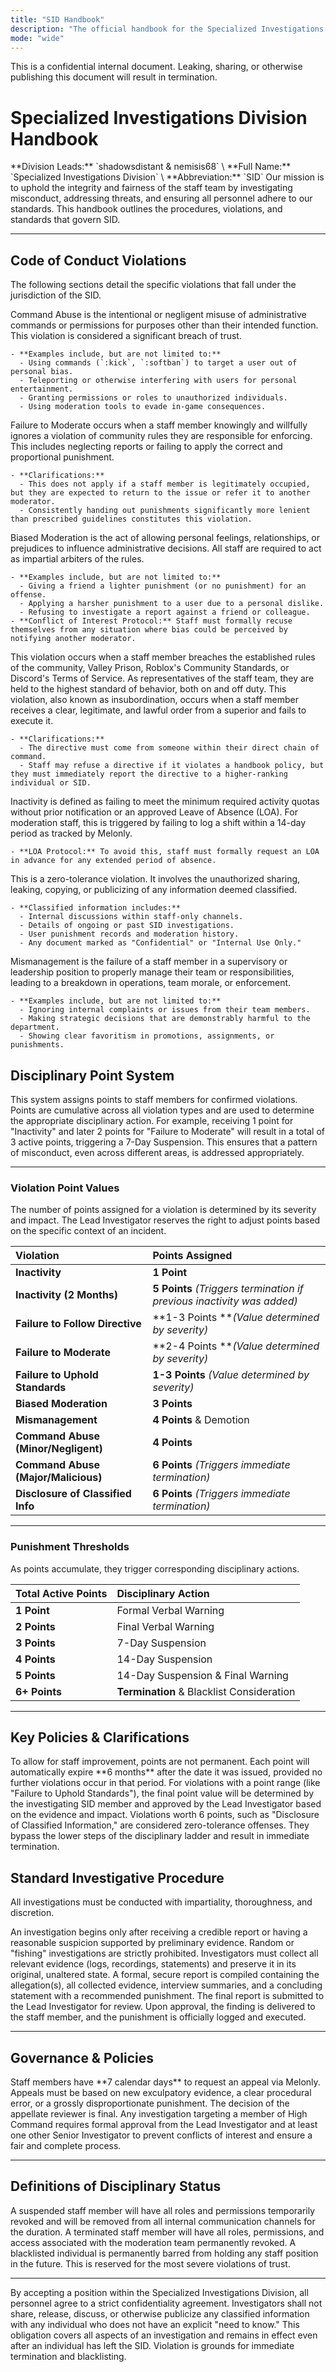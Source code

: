 ```yaml
---
title: "SID Handbook"
description: "The official handbook for the Specialized Investigations Division"
mode: "wide"
---
```


<Danger>
  This is a confidential internal document. Leaking, sharing, or otherwise publishing this document will result in termination.
</Danger>

# Specialized Investigations Division Handbook

<CardGroup cols={2}>
  <Card title="Division Overview" icon="sitemap">
    **Division Leads:** `shadowsdistant & nemisis68` \
    **Full Name:** `Specialized Investigations Division` \
    **Abbreviation:** `SID`
  </Card>
  <Card title="Departmental Mission" icon="shield-check">
    Our mission is to uphold the integrity and fairness of the staff team by investigating misconduct, addressing threats, and ensuring all personnel adhere to our standards. This handbook outlines the procedures, violations, and standards that govern SID.
  </Card>
</CardGroup>

---

## Code of Conduct Violations

The following sections detail the specific violations that fall under the jurisdiction of the SID.

<AccordionGroup>
  <Accordion title="Command Abuse" icon="terminal">
    Command Abuse is the intentional or negligent misuse of administrative commands or permissions for purposes other than their intended function. This violation is considered a significant breach of trust.

    - **Examples include, but are not limited to:**
      - Using commands (`:kick`, `:softban`) to target a user out of personal bias.
      - Teleporting or otherwise interfering with users for personal entertainment.
      - Granting permissions or roles to unauthorized individuals.
      - Using moderation tools to evade in-game consequences.
  </Accordion>
  <Accordion title="Failure to Moderate" icon="eye-slash">
    Failure to Moderate occurs when a staff member knowingly and willfully ignores a violation of community rules they are responsible for enforcing. This includes neglecting reports or failing to apply the correct and proportional punishment.

    - **Clarifications:**
      - This does not apply if a staff member is legitimately occupied, but they are expected to return to the issue or refer it to another moderator.
      - Consistently handing out punishments significantly more lenient than prescribed guidelines constitutes this violation.
  </Accordion>
  <Accordion title="Biased Moderation" icon="scale-unbalanced">
    Biased Moderation is the act of allowing personal feelings, relationships, or prejudices to influence administrative decisions. All staff are required to act as impartial arbiters of the rules.

    - **Examples include, but are not limited to:**
      - Giving a friend a lighter punishment (or no punishment) for an offense.
      - Applying a harsher punishment to a user due to a personal dislike.
      - Refusing to investigate a report against a friend or colleague.
    - **Conflict of Interest Protocol:** Staff must formally recuse themselves from any situation where bias could be perceived by notifying another moderator.
  </Accordion>
  <Accordion title="Failure to Uphold Community Standards" icon="book-bookmark">
    This violation occurs when a staff member breaches the established rules of the community, Valley Prison, Roblox's Community Standards, or Discord's Terms of Service. As representatives of the staff team, they are held to the highest standard of behavior, both on and off duty.
  </Accordion>
  <Accordion title="Failure to Follow a Directive" icon="person-arrow-down-to-line">
    This violation, also known as insubordination, occurs when a staff member receives a clear, legitimate, and lawful order from a superior and fails to execute it.

    - **Clarifications:**
      - The directive must come from someone within their direct chain of command.
      - Staff may refuse a directive if it violates a handbook policy, but they must immediately report the directive to a higher-ranking individual or SID.
  </Accordion>
  <Accordion title="Inactivity" icon="clock">
    Inactivity is defined as failing to meet the minimum required activity quotas without prior notification or an approved Leave of Absence (LOA). For moderation staff, this is triggered by failing to log a shift within a 14-day period as tracked by Melonly.

    - **LOA Protocol:** To avoid this, staff must formally request an LOA in advance for any extended period of absence.
  </Accordion>
  <Accordion title="Disclosure of Classified Information" icon="file-lock">
    This is a zero-tolerance violation. It involves the unauthorized sharing, leaking, copying, or publicizing of any information deemed classified.

    - **Classified information includes:**
      - Internal discussions within staff-only channels.
      - Details of ongoing or past SID investigations.
      - User punishment records and moderation history.
      - Any document marked as "Confidential" or "Internal Use Only."
  </Accordion>
  <Accordion title="Mismanagement" icon="users-slash">
    Mismanagement is the failure of a staff member in a supervisory or leadership position to properly manage their team or responsibilities, leading to a breakdown in operations, team morale, or enforcement.

    - **Examples include, but are not limited to:**
      - Ignoring internal complaints or issues from their team members.
      - Making strategic decisions that are demonstrably harmful to the department.
      - Showing clear favoritism in promotions, assignments, or punishments.
  </Accordion>
</AccordionGroup>

## Disciplinary Point System

<Card title="How the Point System Works" icon="scale-balanced">
  This system assigns points to staff members for confirmed violations. Points are cumulative across all violation types and are used to determine the appropriate disciplinary action. For example, receiving 1 point for "Inactivity" and later 2 points for "Failure to Moderate" will result in a total of 3 active points, triggering a 7-Day Suspension. This ensures that a pattern of misconduct, even across different areas, is addressed appropriately.
</Card>

---

### Violation Point Values

The number of points assigned for a violation is determined by its severity and impact. The Lead Investigator reserves the right to adjust points based on the specific context of an incident.

| Violation                           | Points Assigned                                                        |
| :---------------------------------- | :--------------------------------------------------------------------- |
| **Inactivity**                      | **1 Point**                                                            |
| **Inactivity (2 Months)**           | **5 Points** _(Triggers termination if previous inactivity was added)_ |
| **Failure to Follow Directive**     | **1-3 Points **_(Value determined by severity)_                        |
| **Failure to Moderate**             | **2-4 Points **_(Value determined by severity)_                        |
| **Failure to Uphold Standards**     | **1-3 Points** _(Value determined by severity)_                        |
| **Biased Moderation**               | **3 Points**                                                           |
| **Mismanagement**                   | **4 Points** & Demotion                                                |
| **Command Abuse (Minor/Negligent)** | **4 Points**                                                           |
| **Command Abuse (Major/Malicious)** | **6 Points** _(Triggers immediate termination)_                        |
| **Disclosure of Classified Info**   | **6 Points** _(Triggers immediate termination)_                        |

---

### Punishment Thresholds

As points accumulate, they trigger corresponding disciplinary actions.

| Total Active Points | Disciplinary Action                       |
| :------------------ | :---------------------------------------- |
| **1 Point**         | Formal Verbal Warning                     |
| **2 Points**        | Final Verbal Warning                      |
| **3 Points**        | 7-Day Suspension                          |
| **4 Points**        | 14-Day Suspension                         |
| **5 Points**        | 14-Day Suspension & Final Warning         |
| **6+ Points**       | **Termination** & Blacklist Consideration |

---

## Key Policies & Clarifications

<CardGroup cols={3}>
  <Card title="Point Expiration" icon="hourglass-end">
    To allow for staff improvement, points are not permanent. Each point will automatically expire **6 months** after the date it was issued, provided no further violations occur in that period.
  </Card>
  <Card title="Investigator's Discretion" icon="user-secret">
    For violations with a point range (like "Failure to Uphold Standards"), the final point value will be determined by the investigating SID member and approved by the Lead Investigator based on the evidence and impact.
  </Card>
  <Card title="Zero-Tolerance Violations" icon="ban">
    Violations worth 6 points, such as "Disclosure of Classified Information," are considered zero-tolerance offenses. They bypass the lower steps of the disciplinary ladder and result in immediate termination.
  </Card>
</CardGroup>

## Standard Investigative Procedure

All investigations must be conducted with impartiality, thoroughness, and discretion.

<Steps>
  <Step title="Initiation">
    An investigation begins only after receiving a credible report or having a reasonable suspicion supported by preliminary evidence. Random or "fishing" investigations are strictly prohibited.
  </Step>
  <Step title="Evidence Collection">
    Investigators must collect all relevant evidence (logs, recordings, statements) and preserve it in its original, unaltered state.
  </Step>
  <Step title="Documentation">
    A formal, secure report is compiled containing the allegation(s), all collected evidence, interview summaries, and a concluding statement with a recommended punishment.
  </Step>
  <Step title="Conclusion & Action">
    The final report is submitted to the Lead Investigator for review. Upon approval, the finding is delivered to the staff member, and the punishment is officially logged and executed.
  </Step>
</Steps>

---

## Governance & Policies

<CardGroup cols={2}>
  <Card title="Appeals Process" icon="file-signature">
    Staff members have **7 calendar days** to request an appeal via Melonly. Appeals must be based on new exculpatory evidence, a clear procedural error, or a grossly disproportionate punishment. The decision of the appellate reviewer is final.
  </Card>
  <Card title="High Command Investigations" icon="user-shield">
    Any investigation targeting a member of High Command requires formal approval from the Lead Investigator and at least one other Senior Investigator to prevent conflicts of interest and ensure a fair and complete process.
  </Card>
</CardGroup>

---

## Definitions of Disciplinary Status

<CardGroup cols={3}>
  <Card title="Suspension" icon="user-clock">
    A suspended staff member will have all roles and permissions temporarily revoked and will be removed from all internal communication channels for the duration.
  </Card>
  <Card title="Termination" icon="user-xmark">
    A terminated staff member will have all roles, permissions, and access associated with the moderation team permanently revoked.
  </Card>
  <Card title="Blacklist" icon="user-lock">
    A blacklisted individual is permanently barred from holding any staff position in the future. This is reserved for the most severe violations of trust.
  </Card>
</CardGroup>

---

<Card title="Confidentiality Agreement" icon="lock">
  By accepting a position within the Specialized Investigations Division, all personnel agree to a strict confidentiality agreement. Investigators shall not share, release, discuss, or otherwise publicize any classified information with any individual who does not have an explicit "need to know." This obligation covers all aspects of an investigation and remains in effect even after an individual has left the SID. Violation is grounds for immediate termination and blacklisting.
</Card>